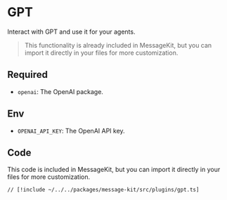 # GPT

Interact with GPT and use it for your agents.

> This functionality is already included in MessageKit, but you can import it directly in your files for more customization.

## Required

- `openai`: The OpenAI package.

## Env

- `OPENAI_API_KEY`: The OpenAI API key.

## Code

This code is included in MessageKit, but you can import it directly in your files for more customization.

```tsx [plugins/gpt.ts]
// [!include ~/../../packages/message-kit/src/plugins/gpt.ts]
```
